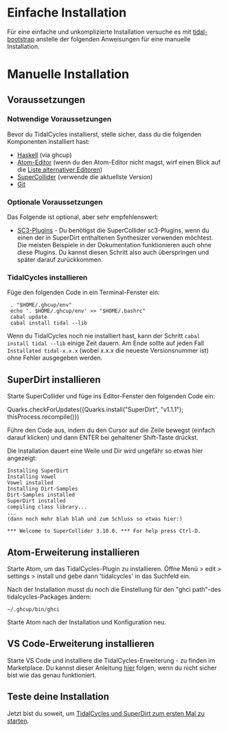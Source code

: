 <languages />
= Einfache Installation =

Für eine einfache und unkomplizierte Installation versuche es mit [https://github.com/tidalcycles/tidal-bootstrap/blob/master/README.md tidal-bootstrap] anstelle der folgenden Anweisungen für eine manuelle Installation.

= Manuelle Installation =

== Voraussetzungen ==

=== Notwendige Voraussetzungen ===

Bevor du TidalCycles installierst, stelle 
sicher, dass du die folgenden Komponenten installiert hast:

* [https://www.haskell.org/ghcup/ Haskell] (via ghcup) 
* [https://atom.io/ Atom-Editor]  (wenn du den Atom-Editor nicht magst, wirf einen Blick auf die [[List of tidal editors|Liste alternativer Editoren]])
* [http://supercollider.github.io/download SuperCollider] (verwende die aktuellste Version)
* [https://git-scm.com/ Git]

=== Optionale Voraussetzungen ===

Das Folgende ist optional, aber sehr empfehlenswert:

* [https://supercollider.github.io/sc3-plugins/ SC3-Plugins] - Du benötigst die SuperCollider sc3-Plugins, wenn du einen der in SuperDirt enthaltenen Synthesizer verwenden möchtest. Die meisten Beispiele in der Dokumentation funktionieren auch ohne diese Plugins. Du kannst diesen Schritt also auch überspringen und später darauf zurückkommen.

=== TidalCycles installieren ===

Füge den folgenden Code in ein Terminal-Fenster ein:

 <source>
 . "$HOME/.ghcup/env"
 echo '. $HOME/.ghcup/env' >> "$HOME/.bashrc"
 cabal update
 cabal install tidal --lib
</source>

Wenn du TidalCycles noch nie installiert hast, kann der Schritt <code>cabal install tidal --lib</code> einige Zeit dauern. Am Ende sollte auf jeden Fall <code>Installated tidal-x.x.x</code> (wobei x.x.x die neueste Versionsnummer ist) ohne Fehler ausgegeben werden.

== SuperDirt installieren ==


Starte SuperCollider und füge ins Editor-Fenster den folgenden Code ein:

Quarks.checkForUpdates({Quarks.install("SuperDirt", "v1.1.1"); thisProcess.recompile()})

Führe den Code aus, indem du den Cursor auf die Zeile bewegst (einfach darauf klicken) und dann ENTER bei gehaltener Shift-Taste drückst.

Die Installation dauert eine Weile und Dir wird ungefähr so etwas hier angezeigt:

<source lang="plaintext">
Installing SuperDirt
Installing Vowel
Vowel installed
Installing Dirt-Samples
Dirt-Samples installed
SuperDirt installed
compiling class library...
...
(dann noch mehr blah blah und zum Schluss so etwas hier:)

*** Welcome to SuperCollider 3.10.0. *** For help press Ctrl-D.
</source>

== Atom-Erweiterung installieren ==

Starte Atom, um das TidalCycles-Plugin zu installieren. 
Öffne Menü > edit > settings > install und gebe dann 'tidalcycles' in das Suchfeld ein. 

Nach der Installation musst du noch die Einstellung für den "ghci path"-des tidalcycles-Packages  ändern: <source inline>~/.ghcup/bin/ghci</source>

Starte Atom nach der Installation und Konfiguration neu.

== VS Code-Erweiterung installieren  ==
Starte VS Code und installiere die TidalCycles-Erweiterung - zu finden im Marketplace.
Du kannst dieser Anleitung [https://marketplace.visualstudio.com/items?itemName=tidalcycles.vscode-tidalcycles hier] folgen, wenn du nicht sicher bist wie das genau funktioniert.

== Teste deine Installation ==

Jetzt bist du soweit, um [[Start tidalcycles and superdirt for the first time| TidalCycles und SuperDirt zum ersten Mal zu starten]].